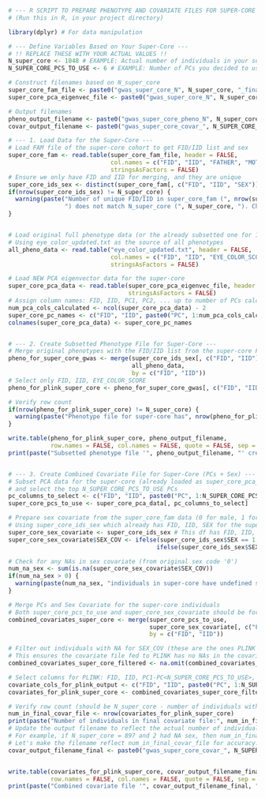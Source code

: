 ```r
# --- R SCRIPT TO PREPARE PHENOTYPE AND COVARIATE FILES FOR SUPER-CORE GWAS ---
# (Run this in R, in your project directory)

library(dplyr) # For data manipulation

# --- Define Variables Based on Your Super-Core ---
# !! REPLACE THESE WITH YOUR ACTUAL VALUES !!
N_super_core <- 1048 # EXAMPLE: Actual number of individuals in your super-core
N_SUPER_CORE_PCS_TO_USE <- 6 # EXAMPLE: Number of PCs you decided to use for this super-core GWAS

# Construct filenames based on N_super_core
super_core_fam_file <- paste0("gwas_super_core_N", N_super_core, "_finalqc.fam")
super_core_pca_eigenvec_file <- paste0("gwas_super_core_N", N_super_core, "_pca_15pcs.eigenvec") # Assumes you calculated 15

# Output filenames
pheno_output_filename <- paste0("gwas_super_core_pheno_N", N_super_core, ".txt")
covar_output_filename <- paste0("gwas_super_core_covar_", N_SUPER_CORE_PCS_TO_USE, "pcs_sex_N", N_super_core - 2, ".txt") # Assumes 2 will be dropped for sex

# --- 1. Load Data for the Super-Core ---
# Load FAM file of the super-core cohort to get FID/IID list and sex
super_core_fam <- read.table(super_core_fam_file, header = FALSE, 
                             col.names = c("FID", "IID", "FATHER", "MOTHER", "SEX", "PHENOTYPE_DUMMY"), 
                             stringsAsFactors = FALSE)
# Ensure we only have FID and IID for merging, and they are unique
super_core_ids_sex <- distinct(super_core_fam[, c("FID", "IID", "SEX")])
if(nrow(super_core_ids_sex) != N_super_core) {
  warning(paste("Number of unique FID/IID in super_core_fam (", nrow(super_core_ids_sex), 
                ") does not match N_super_core (", N_super_core, "). Check files.", sep=""))
}


# Load original full phenotype data (or the already subsetted one for 1196)
# Using eye_color_updated.txt as the source of all phenotypes
all_pheno_data <- read.table("eye_color_updated.txt", header = FALSE, 
                             col.names = c("FID", "IID", "EYE_COLOR_SCORE"), 
                             stringsAsFactors = FALSE)

# Load NEW PCA eigenvector data for the super-core
super_core_pca_data <- read.table(super_core_pca_eigenvec_file, header = FALSE, 
                                  stringsAsFactors = FALSE)
# Assign column names: FID, IID, PC1, PC2, ... up to number of PCs calculated (e.g., 15)
num_pca_cols_calculated <- ncol(super_core_pca_data) - 2
super_core_pc_names <- c("FID", "IID", paste0("PC", 1:num_pca_cols_calculated))
colnames(super_core_pca_data) <- super_core_pc_names


# --- 2. Create Subsetted Phenotype File for Super-Core ---
# Merge original phenotypes with the FID/IID list from the super-core FAM file
pheno_for_super_core_gwas <- merge(super_core_ids_sex[, c("FID", "IID")], # Use IDs from super_core_fam
                                   all_pheno_data, 
                                   by = c("FID", "IID"))
# Select only FID, IID, EYE_COLOR_SCORE
pheno_for_plink_super_core <- pheno_for_super_core_gwas[, c("FID", "IID", "EYE_COLOR_SCORE")]

# Verify row count
if(nrow(pheno_for_plink_super_core) != N_super_core) {
  warning(paste("Phenotype file for super-core has", nrow(pheno_for_plink_super_core), "rows, expected", N_super_core))
}

write.table(pheno_for_plink_super_core, pheno_output_filename, 
            row.names = FALSE, col.names = FALSE, quote = FALSE, sep = "\t")
print(paste("Subsetted phenotype file '", pheno_output_filename, "' created with ", nrow(pheno_for_plink_super_core), " individuals.", sep=""))


# --- 3. Create Combined Covariate File for Super-Core (PCs + Sex) ---
# Subset PCA data for the super-core (already loaded as super_core_pca_data)
# and select the top N_SUPER_CORE_PCS_TO_USE PCs
pc_columns_to_select <- c("FID", "IID", paste0("PC", 1:N_SUPER_CORE_PCS_TO_USE))
super_core_pcs_to_use <- super_core_pca_data[, pc_columns_to_select]

# Prepare sex covariate from the super_core_fam data (0 for male, 1 for female)
# Using super_core_ids_sex which already has FID, IID, SEX for the super-core
super_core_sex_covariate <- super_core_ids_sex # This df has FID, IID, SEX for N_super_core
super_core_sex_covariate$SEX_COV <- ifelse(super_core_ids_sex$SEX == 1, 0, # Male = 0
                                          ifelse(super_core_ids_sex$SEX == 2, 1, NA)) # Female = 1, NA for others

# Check for any NAs in sex covariate (from original sex code '0')
num_na_sex <- sum(is.na(super_core_sex_covariate$SEX_COV))
if(num_na_sex > 0) {
  warning(paste(num_na_sex, "individuals in super-core have undefined sex (not 1 or 2) in FAM file and will get NA for SEX_COV."))
}

# Merge PCs and Sex Covariate for the super-core individuals
# Both super_core_pcs_to_use and super_core_sex_covariate should be for the N_super_core individuals
combined_covariates_super_core <- merge(super_core_pcs_to_use, 
                                        super_core_sex_covariate[, c("FID", "IID", "SEX_COV")], 
                                        by = c("FID", "IID"))

# Filter out individuals with NA for SEX_COV (these are the ones PLINK will drop from analysis)
# This ensures the covariate file fed to PLINK has no NAs in the covariate columns
combined_covariates_super_core_filtered <- na.omit(combined_covariates_super_core) 

# Select columns for PLINK: FID, IID, PC1-PC<N_SUPER_CORE_PCS_TO_USE>, SEX_COV
covariate_cols_for_plink_output <- c("FID", "IID", paste0("PC", 1:N_SUPER_CORE_PCS_TO_USE), "SEX_COV")
covariates_for_plink_super_core <- combined_covariates_super_core_filtered[, covariate_cols_for_plink_output]

# Verify row count (should be N_super_core - number of individuals with undefined sex)
num_in_final_covar_file <- nrow(covariates_for_plink_super_core)
print(paste("Number of individuals in final covariate file:", num_in_final_covar_file))
# Update the output filename to reflect the actual number of individuals if it's different from N_super_core - 2
# For example, if N_super_core = 897 and 2 had NA sex, then num_in_final_covar_file = 895.
# Let's make the filename reflect num_in_final_covar_file for accuracy.
covar_output_filename_final <- paste0("gwas_super_core_covar_", N_SUPER_CORE_PCS_TO_USE, "pcs_sex_N", num_in_final_covar_file, ".txt")


write.table(covariates_for_plink_super_core, covar_output_filename_final, 
            row.names = FALSE, col.names = FALSE, quote = FALSE, sep = "\t")
print(paste("Combined covariate file '", covar_output_filename_final, "' created with ", num_in_final_covar_file, " individuals.", sep=""))
```

